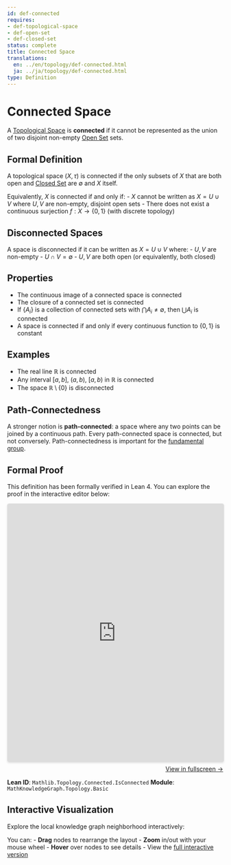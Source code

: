 ```yaml
---
id: def-connected
requires:
- def-topological-space
- def-open-set
- def-closed-set
status: complete
title: Connected Space
translations:
  en: ../en/topology/def-connected.html
  ja: ../ja/topology/def-connected.html
type: Definition
---
```


# Connected Space {#def-connected}

A [Topological Space](def-topological-space.qmd) is **connected** if it cannot be represented as the union of two disjoint non-empty [Open Set](def-open-set.qmd) sets.

## Formal Definition

A topological space $(X, \tau)$ is connected if the only subsets of $X$ that are both open and [Closed Set](def-closed-set.qmd) are $\emptyset$ and $X$ itself.

Equivalently, $X$ is connected if and only if:
- $X$ cannot be written as $X = U \cup V$ where $U, V$ are non-empty, disjoint open sets
- There does not exist a continuous surjection $f: X \to \{0, 1\}$ (with discrete topology)

## Disconnected Spaces

A space is disconnected if it can be written as $X = U \cup V$ where:
- $U, V$ are non-empty
- $U \cap V = \emptyset$
- $U, V$ are both open (or equivalently, both closed)

## Properties

- The continuous image of a connected space is connected
- The closure of a connected set is connected
- If $\{A_i\}$ is a collection of connected sets with $\bigcap A_i \neq \emptyset$, then $\bigcup A_i$ is connected
- A space is connected if and only if every continuous function to $\{0, 1\}$ is constant

## Examples

- The real line $\mathbb{R}$ is connected
- Any interval $[a, b]$, $(a, b)$, $[a, b)$ in $\mathbb{R}$ is connected
- The space $\mathbb{R} \setminus \{0\}$ is disconnected

## Path-Connectedness

A stronger notion is **path-connected**: a space where any two points can be joined by a continuous path. Every path-connected space is connected, but not conversely. Path-connectedness is important for the [fundamental group](def-fundamental-group.qmd).

## Formal Proof

This definition has been formally verified in Lean 4. You can explore the proof in the interactive editor below:

```{=html}
<div class="lean-proof-container" style="margin: 1em 0;">
  <iframe
    src="https://live.lean-lang.org/#url=https://rk0429.github.io/ModernMath/formal/MathKnowledgeGraph/Topology/Basic.lean"
    width="100%"
    height="600"
    style="border: 1px solid #ddd; border-radius: 4px; box-shadow: 0 2px 4px rgba(0,0,0,0.1);"
    title="Lean 4 Interactive Proof">
    <p>Your browser does not support iframes.</p>
  </iframe>
  <p style="text-align: right; margin-top: 0.5em;">
    <a href="https://live.lean-lang.org/#url=https://rk0429.github.io/ModernMath/formal/MathKnowledgeGraph/Topology/Basic.lean" target="_blank" rel="noopener noreferrer">
      View in fullscreen →
    </a>
  </p>
</div>
```

**Lean ID**: `Mathlib.Topology.Connected.IsConnected`
**Module**: `MathKnowledgeGraph.Topology.Basic`

## Interactive Visualization

Explore the local knowledge graph neighborhood interactively:

::: {.graph-viz data-id="def-connected" data-width="700" data-height="500"}
:::

You can:
- **Drag** nodes to rearrange the layout
- **Zoom** in/out with your mouse wheel
- **Hover** over nodes to see details
- View the [full interactive version](../../output/interactive/en/def-connected.html){target="_blank"}

